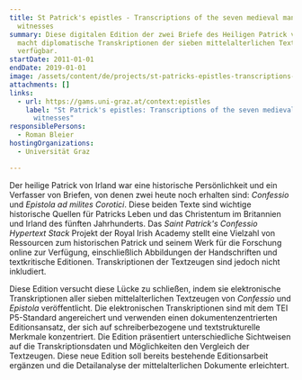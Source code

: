 ```yaml
---
title: St Patrick's epistles - Transcriptions of the seven medieval manuscript
  witnesses
summary: Diese digitalen Edition der zwei Briefe des Heiligen Patrick von Irland
  macht diplomatische Transkriptionen der sieben mittelalterlichen Textzeugen
  verfügbar.
startDate: 2011-01-01
endDate: 2019-01-01
image: /assets/content/de/projects/st-patricks-epistles-transcriptions-seven-medieval-manuscript-witnesses/patrick_und_der_teufelx1400.png
attachments: []
links:
  - url: https://gams.uni-graz.at/context:epistles
    label: "St Patrick's epistles: Transcriptions of the seven medieval manuscript
      witnesses"
responsiblePersons:
  - Roman Bleier
hostingOrganizations:
  - Universität Graz

---
```

Der heilige Patrick von Irland war eine historische Persönlichkeit und ein Verfasser von Briefen, von denen zwei heute noch erhalten sind: _Confessio_ und _Epistola ad milites Corotici_. Diese beiden Texte sind wichtige historische Quellen für Patricks Leben und das Christentum im Britannien und Irland des fünften Jahrhunderts. Das _Saint Patrick's Confessio Hypertext Stack_ Projekt der Royal Irish Academy stellt eine Vielzahl von Ressourcen zum historischen Patrick und seinem Werk für die Forschung online zur Verfügung, einschließlich Abbildungen der Handschriften und textkritische Editionen. Transkriptionen der Textzeugen sind jedoch nicht inkludiert.

Diese Edition versucht diese Lücke zu schließen, indem sie elektronische Transkriptionen aller sieben mittelalterlichen Textzeugen von _Confessio_ und _Epistola_ veröffentlicht. Die elektronischen Transkriptionen sind mit dem TEI P5-Standard angereichert und verwenden einen dokumentenzentrierten Editionsansatz, der sich auf schreiberbezogene und textstrukturelle Merkmale konzentriert. Die Edition präsentiert unterschiedliche Sichtweisen auf die Transkriptionsdaten und Möglichkeiten den Vergleich der Textzeugen. Diese neue Edition soll bereits bestehende Editionsarbeit ergänzen und die Detailanalyse der mittelalterlichen Dokumente erleichtert.